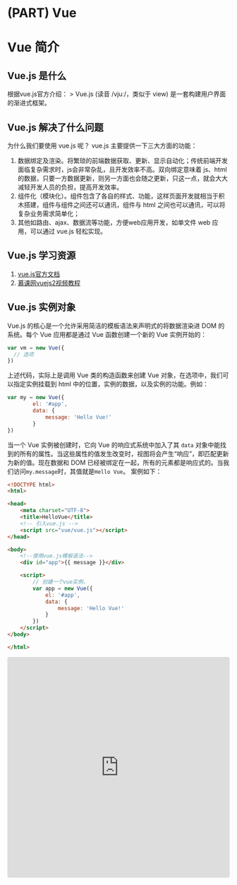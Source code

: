 # (PART) Vue {-}

# Vue 简介

## Vue.js 是什么

根据vue.js官方介绍：
> Vue.js (读音 /vjuː/，类似于 view) 是一套构建用户界面的渐进式框架。

## Vue.js 解决了什么问题

为什么我们要使用 vue.js 呢？ vue.js 主要提供一下三大方面的功能：

1. 数据绑定及渲染。将繁琐的前端数据获取、更新、显示自动化；传统前端开发面临复杂需求时，js会非常杂乱，且开发效率不高。双向绑定意味着 js、html 的数据，只要一方数据更新，则另一方面也会随之更新，只这一点，就会大大减轻开发人员的负担，提高开发效率。
1. 组件化（模块化）。组件包含了各自的样式、功能，这样页面开发就相当于积木搭建，组件与组件之间还可以通讯，组件与 html 之间也可以通讯，可以将复杂业务需求简单化；
1. 其他如路由、ajax、数据流等功能，方便web应用开发，如单文件 web 应用，可以通过 vue.js 轻松实现。

## Vue.js 学习资源

1. [vue.js官方文档](https://cn.vuejs.org/)
2. [慕课网vuejs2视频教程](http://coding.imooc.com/learn/list/91.html)

## Vue.js 实例对象

Vue.js 的核心是一个允许采用简洁的模板语法来声明式的将数据渲染进 DOM 的系统。每个 Vue 应用都是通过 Vue 函数创建一个新的 Vue 实例开始的：

``` js
var vm = new Vue({
  // 选项
})
```

上述代码，实际上是调用 Vue 类的构造函数来创建 Vue 对象，在选项中，我们可以指定实例挂载到 html 中的位置，实例的数据，以及实例的功能。例如：

``` js
var my = new Vue({
        el: '#app',
        data: {
            message: 'Hello Vue!'
        }
})
```

当一个 Vue 实例被创建时，它向 Vue 的响应式系统中加入了其 `data` 对象中能找到的所有的属性。当这些属性的值发生改变时，视图将会产生“响应”，即匹配更新为新的值。现在数据和 DOM 已经被绑定在一起，所有的元素都是响应式的。当我们访问`my.message`时，其值就是`Hello Vue`。 案例如下：

```html
<!DOCTYPE html>
<html>

<head>
    <meta charset="UTF-8">
    <title>HelloVue</title>
    <!-- 引入vue.js -->
    <script src="vue/vue.js"></script>
</head>

<body>
    <!--使用vue.js模板语法-->
    <div id="app">{{ message }}</div>

    <script>
        // 创建一个vue实例，
        var app = new Vue({
            el: '#app',
            data: {
                message: 'Hello Vue!'
            }
        })
    </script>
</body>

</html>
```


<iframe
     src="https://codesandbox.io/embed/d3-bubble-chart-pxw4z?fontsize=14&hidenavigation=1&theme=light"
     style="width:100%; height:500px; border:0; border-radius: 4px; overflow:hidden;"
     title="D3 Bubble Chart"
     allow="accelerometer; ambient-light-sensor; camera; encrypted-media; geolocation; gyroscope; hid; microphone; midi; payment; usb; vr"
     sandbox="allow-forms allow-modals allow-popups allow-presentation allow-same-origin allow-scripts"
   ></iframe>
